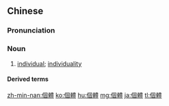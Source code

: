 {{also|個体|个体}}
==Chinese==
{{zh-forms|s=个体}}

===Pronunciation===
{{zh-pron
|m=gètǐ
|c=go3 tai2
|mn=kò-thé
|ma=Zh-gèti.ogg
|cat=n
}}

===Noun===
{{zh-noun}}

# [[individual]]; [[individuality]]

====Derived terms====
{{zh-der|個體戶|個體經濟}}

{{zh-cat|Elementary}}

[[zh-min-nan:個體]]
[[ko:個體]]
[[hu:個體]]
[[mg:個體]]
[[ja:個體]]
[[tl:個體]]